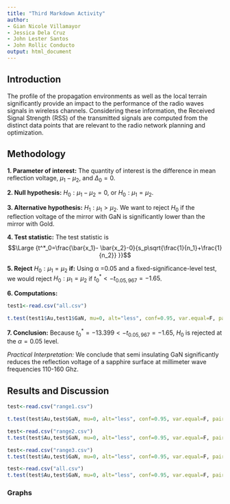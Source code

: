 ```yaml
---
title: "Third Markdown Activity"
author: 
- Gian Nicole Villamayor
- Jessica Dela Cruz
- John Lester Santos
- John Rollic Conducto
output: html_document
---
```


## Introduction
<p>
The profile of the propagation environments as well as the local terrain significantly provide an impact to the performance of the radio waves signals in wireless channels.  Considering these information, the Received Signal Strength (RSS) of the transmitted signals are computed from the distinct data points that are relevant to the radio network planning and optimization.
</p>

## Methodology
<p> **1. Parameter of interest:** The quantity of interest is the
difference in mean reflection voltage, $μ_1 − μ_2$, and $Δ_0 = 0$.


<p> **2. Null hypothesis:** $H_0: μ_1 − μ_2 = 0,$ or $H_0: μ_1 = μ_2.$
<p> **3. Alternative hypothesis:** $H_1: μ_1 > μ_2$. We want to reject $H_0$ if the reflection voltage of the mirror with GaN is significantly lower than the mirror with Gold.
<p> **4. Test statistic:** The test statistic is
$$\Large {t^*_0=\frac{\bar{x_1}- \bar{x_2}-0}{s_p\sqrt{\frac{1}{n_1}+\frac{1}{n_2}} }}$$
<p> **5. Reject** $H_0:μ_1 = μ_2$ **if:** Using α =0.05 and a fixed-significance-level
test, we would reject $H_0:μ_1 = μ_2$ if $t^*_0 < -t_{0.05,967} = -1.65$.
<p> **6. Computations:**
```r
test1<-read.csv("all.csv")
```
```r
t.test(test1$Au,test1$GaN, mu=0, alt="less", conf=0.95, var.equal=F, paired=F)
```
<p> **7. Conclusion:** Because $t^*_0 = -13.399<-t_{0.05,967} = -1.65$, $H_0$ is rejected at the $α = 0.05$ level.
<div class="ans"><p> *Practical Interpretation:* We conclude that semi insulating GaN significantly reduces the reflection voltage of a sapphire surface at millimeter wave frequencies 110-160 Ghz.

## Results and Discussion

```r
test<-read.csv("range1.csv")
```
```r
t.test(test$Au,test$GaN, mu=0, alt="less", conf=0.95, var.equal=F, paired=F)
```

```r
test<-read.csv("range2.csv")
t.test(test$Au,test$GaN, mu=0, alt="less", conf=0.95, var.equal=F, paired=F)
```

```r
test<-read.csv("range3.csv")
t.test(test$Au,test$GaN, mu=0, alt="less", conf=0.95, var.equal=F, paired=F)
```

```r
test<-read.csv("all.csv")
t.test(test$Au,test$GaN, mu=0, alt="less", conf=0.95, var.equal=F, paired=F)
```


### Graphs






